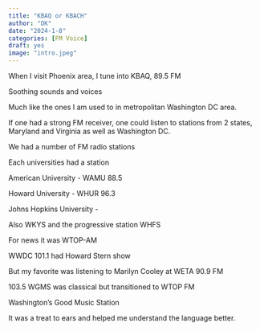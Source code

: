 ```yaml
---
title: "KBAQ or KBACH"
author: "DK"
date: "2024-1-8"
categories: [FM Voice]
draft: yes
image: "intro.jpeg"
---
```


When I visit Phoenix area, I tune into KBAQ, 89.5 FM

Soothing sounds and voices

Much like the ones I am used to in metropolitan Washington DC area.

If one had a strong FM receiver, one could listen to stations from 2 states, Maryland and Virginia as well as Washington DC.

We had a number of FM radio stations

Each universities had a station

American University - WAMU 88.5

Howard University - WHUR 96.3

Johns Hopkins University -

Also WKYS and the progressive station WHFS

For news it was WTOP-AM

WWDC 101.1 had Howard Stern show

But my favorite was listening to Marilyn Cooley at WETA 90.9 FM

103.5 WGMS was classical but transitioned to WTOP FM

Washington's Good Music Station

It was a treat to ears and helped me understand the language better.
